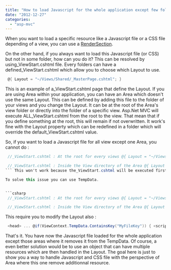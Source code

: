 ```yaml
---
title: "How to load Javascript for the whole application except few folders or area?"
date: "2012-12-27"
categories: 
  - "asp-mvc"
---
```


When you want to load a specific resource like a Javascript file or a CSS file depending of a view, you can use a [RenderSection](./how-to-add-javascript-and-css-dynamically-to-your-view-with-asp-net-mvc4).

On the other hand, if you always want to load this Javascript file (or CSS) but not in some folder, how can you do it? This can be resolved by using_ViewStart.cshtml file. Every folders can have a defined_ViewStart.cshtml which allow you to choose which Layout to use.


```csharp
 @{ Layout = "~/Views/Shared/_MasterPage.cshtml"; } 
```

This is an example of a_ViewStart.cshtml page that define the Layout. If you are using Area within your application, you can have an Area which doesn't use the same Layout. This can be defined by adding this file to the folder of your views and you change the Layout. It can be at the root of the Area's view folder or directly into the folder of a specific view. Asp.Net MVC will execute ALL_ViewStart.cshtml from the root to the view. That mean that if you define something at the root, this will remain if not overwritten. It work's fine with the Layout property which can be redefined in a folder which will override the default_ViewStart.cshtml value.

So, if you want to load a Javascript file for all view except one Area, you cannot do :


```csharp
 //_ViewStart.cshtml : At the root for every views @{ Layout = "~/Views/Shared/_Layout.cshtml"; <script src="@Url.Content("~/Scripts/myFile.js")" type="text/javascript" > </script> } 
``` 
```csharp
 //_ViewStart.cshtml : Inside the View directory of the Area @{ Layout = "~/Views/Shared/_Layout.cshtml"; } 
``` This won't work because the_ViewStart.cshtml will be executed first and add the script.

To solve this issue you can use TempData.


```csharp
 //_ViewStart.cshtml : At the root for every views @{ Layout = "~/Views/Shared/_Layout.cshtml"; ViewContext.TempData.Add("MyFileKey", @Url.Content("~/Scripts/MyFile.js")); } 
``` 
```csharp
 //_ViewStart.cshtml : Inside the View directory of the Area @{ Layout = "~/Views/Shared/_Layout.cshtml"; ViewContext.TempData.Remove("MyFileKey"); } 
```

This require you to modify the Layout also : 
```csharp
 <head> ... @if(ViewContext.TempData.ContainsKey("MyFileKey")) { <script src="@ViewContext.TempData["MyFileKey"]" type="text/javascript" > </script> } ... </head> 
```

That's it. You have now the Javascript file loaded for the whole application except those areas where it removes it from the TempData. Of course, a even better solution would be to use an object that can have multiple resources which are then handled in the Layout. The goal here is just to show you a way to handle Javascript and CSS file with the perspective of Area where this one remove additionnal resource.
